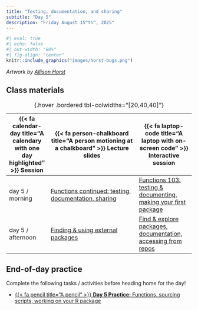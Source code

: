 ```yaml
---
title: "Testing, documentation, and sharing"
subtitle: "Day 5"
description: "Friday August 15^th^, 2025"
---
```


```r
#| eval: true
#| echo: false
#| out-width: "80%"
#| fig-align: "center"
knitr::include_graphics("images/horst-bugs.png")
```

:::{.gray-text .center-text}
*Artwork by [Allison Horst](https://allisonhorst.com/)*
:::

<!-- ## Pre-class prep -->

<!-- No pre-class prep before our first day of class! -->

## Class materials

| {{< fa calendar-day title="A calendary with one day highlighted" >}} Session  | {{< fa person-chalkboard title="A person motioning at a chalkboard" >}} Lecture slides  |  {{< fa laptop-code title="A laptop with on-screen code" >}} Interactive session |
|-------------------|-----------------------------------------------------------------------------------------------------------------------------------------------------|----------------------------------------------------------------------------------|
| day 5 / morning   | [Functions continued: testing, documentation, sharing](https://docs.google.com/presentation/d/1alf4uUi5GQU_uwcIdAgtmUDF9lh6OcahXiKOw0jxZXs/present?usp=sharing){target="_blank"} | [Functions 103: testing & documenting, making your first package](interactive-sessions/interactive-session-5.qmd){target="_blank"} |
| day 5 / afternoon | [Finding & using external packages](https://docs.google.com/presentation/d/1nPYkZXxVYHy9SoY584dAc2ivnic3tGCZ8aWTy3KBbjE/present?usp=sharing){target="_blank"} | [Find & explore packages, documentation, accessing from repos](interactive-sessions/interactive-session-5.qmd){target="_blank"} |
: {.hover .bordered tbl-colwidths="[20,40,40]"} 

## End-of-day practice

Complete the following tasks / activities before heading home for the day!

- [{{< fa pencil title="A pencil" >}} **Day 5 Practice:** Functions, sourcing scripts, working on your R package](eod-practice/eod-day5.qmd){target="_blank"}


